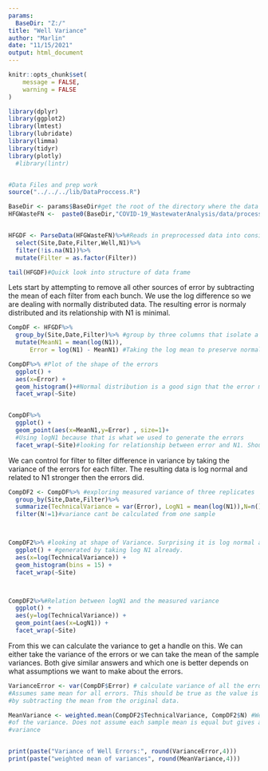 ```yaml
---
params:
  BaseDir: "Z:/"
title: "Well Variance"
author: "Marlin"
date: "11/15/2021"
output: html_document
---
```


```r
knitr::opts_chunk$set(
	message = FALSE,
	warning = FALSE
)
```


```r
library(dplyr)
library(ggplot2)
library(lmtest)
library(lubridate)
library(limma)
library(tidyr)
library(plotly)
  #library(lintr)


#Data Files and prep work
source("../../../lib/DataProccess.R")
```



```r
BaseDir <- params$BaseDir#get the root of the directory where the data is stored
HFGWasteFN <-  paste0(BaseDir,"COVID-19_WastewaterAnalysis/data/processed/UpdatedHFGFN.csv")


HFGDF <- ParseData(HFGWasteFN)%>%#Reads in preprocessed data into consistent format
  select(Site,Date,Filter,Well,N1)%>%
  filter(!is.na(N1))%>%
  mutate(Filter = as.factor(Filter))

tail(HFGDF)#Quick look into structure of data frame
```

Lets start by attempting to remove all other sources of error by subtracting the mean of each filter from each bunch. We use the log difference so we are dealing with normally distributed data. The resulting error is normaly distributed and its relationship with N1 is minimal.
```r

CompDF <- HFGDF%>% 
  group_by(Site,Date,Filter)%>% #group by three columns that isolate a set of technical replicates
  mutate(MeanN1 = mean(log(N1)),
      Error = log(N1) - MeanN1) #Taking the log mean to preserve normal distribution

CompDF%>% #Plot of the shape of the errors
  ggplot() + 
  aes(x=Error) +
  geom_histogram()+#Normal distribution is a good sign that the error model is correct
  facet_wrap(~Site)


CompDF%>%
  ggplot() +
  geom_point(aes(x=MeanN1,y=Error) , size=1)+
  #Using logN1 because that is what we used to generate the errors
  facet_wrap(~Site)#looking for relationship between error and N1. Should be flat
```


We can control for filter to filter difference in variance by taking the variance of the errors for each filter. The resulting data is log normal and related to N1 stronger then the errors did.
```r

CompDF2 <- CompDF%>% #exploring measured variance of three replicates
  group_by(Site,Date,Filter)%>%
  summarize(TechnicalVariance = var(Error), LogN1 = mean(log(N1)),N=n())%>%
  filter(N!=1)#variance cant be calculated from one sample



CompDF2%>% #looking at shape of Variance. Surprising it is log normal as it was
  ggplot() + #generated by taking log N1 already.
  aes(x=log(TechnicalVariance)) +
  geom_histogram(bins = 15) +
  facet_wrap(~Site)



CompDF2%>%#Relation between logN1 and the measured variance
  ggplot() + 
  aes(y=log(TechnicalVariance)) + 
  geom_point(aes(x=LogN1)) +
  facet_wrap(~Site)
```

From this we can calculate the variance to get a handle on this. We can either take the variance of the errors or we can take the mean of the sample variances. Both give similar answers and which one is better depends on what assumptions we want to make about the errors.

```r

VarianceError <- var(CompDF$Error) # calculate variance of all the errors.
#Assumes same mean for all errors. This should be true as the value is generated
#by subtracting the mean from the original data.

MeanVariance <- weighted.mean(CompDF2$TechnicalVariance, CompDF2$N) #Weighted Mean
#of the variance. Does not assume each sample mean is equal but gives a larger
#variance


print(paste("Variance of Well Errors:", round(VarianceError,4)))
print(paste("weighted mean of variances", round(MeanVariance,4)))
```

